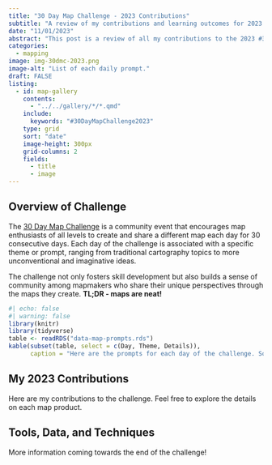 ```yaml
---
title: "30 Day Map Challenge - 2023 Contributions"
subtitle: "A review of my contributions and learning outcomes for 2023."
date: "11/01/2023"
abstract: "This post is a review of all my contributions to the 2023 #30 Day Map Challenge including what tools I used and what I learned along the way."
categories:
  - mapping
image: img-30dmc-2023.png
image-alt: "List of each daily prompt."
draft: FALSE
listing:
  - id: map-gallery
    contents:
      - "../../gallery/*/*.qmd"
    include: 
      keywords: "#30DayMapChallenge2023"
    type: grid
    sort: "date"
    image-height: 300px
    grid-columns: 2
    fields:
      - title
      - image
---
```


## Overview of Challenge

The [30 Day Map Challenge](https://30daymapchallenge.com/) is a community event that encourages map enthusiasts of all levels to create and share a different map each day for 30 consecutive days. Each day of the challenge is associated with a specific theme or prompt, ranging from traditional cartography topics to more unconventional and imaginative ideas.

The challenge not only fosters skill development but also builds a sense of community among mapmakers who share their unique perspectives through the maps they create. **TL;DR - maps are neat!**

```r
#| echo: false
#| warning: false
library(knitr)
library(tidyverse)
table <- readRDS("data-map-prompts.rds")
kable(subset(table, select = c(Day, Theme, Details)),
      caption = "Here are the prompts for each day of the challenge. Source: 30daymapchallenge.com")
```


## My 2023 Contributions

Here are my contributions to the challenge. Feel free to explore the details on each map product.

:::{#map-gallery .listings-gallery}
:::

## Tools, Data, and Techniques

More information coming towards the end of the challenge!
